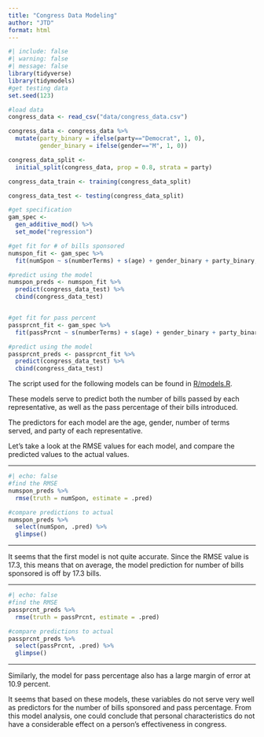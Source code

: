 ```yaml
---
title: "Congress Data Modeling"
author: "JTD"
format: html
---
```

```r
#| include: false
#| warning: false
#| message: false
library(tidyverse)
library(tidymodels)
#get testing data
set.seed(123)

#load data
congress_data <- read_csv("data/congress_data.csv")

congress_data <- congress_data %>%
  mutate(party_binary = ifelse(party=="Democrat", 1, 0),
         gender_binary = ifelse(gender=="M", 1, 0))

congress_data_split <-
  initial_split(congress_data, prop = 0.8, strata = party)

congress_data_train <- training(congress_data_split)

congress_data_test <- testing(congress_data_split)

#get specification
gam_spec <- 
  gen_additive_mod() %>%
  set_mode("regression")

#get fit for # of bills sponsored
numspon_fit <- gam_spec %>%
  fit(numSpon ~ s(numberTerms) + s(age) + gender_binary + party_binary, data=congress_data_train)

#predict using the model
numspon_preds <- numspon_fit %>%
  predict(congress_data_test) %>%
  cbind(congress_data_test)


#get fit for pass percent
passprcnt_fit <- gam_spec %>%
  fit(passPrcnt ~ s(numberTerms) + s(age) + gender_binary + party_binary, data=congress_data_train)

#predict using the model
passprcnt_preds <- passprcnt_fit %>%
  predict(congress_data_test) %>%
  cbind(congress_data_test)
```
The script used for the following models can be found in [R/models.R](R/models.R).

These models serve to predict both the number of bills passed by each representative, as well as the pass percentage of their bills introduced. 

The predictors for each model are the age, gender, number of terms served, and party of each representative.

Let's take a look at the RMSE values for each model, and compare the predicted values to the actual values.

***

```r
#| echo: false
#find the RMSE
numspon_preds %>% 
  rmse(truth = numSpon, estimate = .pred)

#compare predictions to actual
numspon_preds %>%
  select(numSpon, .pred) %>%
  glimpse()
```
***

It seems that the first model is not quite accurate. Since the RMSE value is 17.3, this means that on average, the model prediction for number of bills sponsored is off by 17.3 bills.

***
```r
#| echo: false
#find the RMSE
passprcnt_preds %>% 
  rmse(truth = passPrcnt, estimate = .pred)

#compare predictions to actual
passprcnt_preds %>%
  select(passPrcnt, .pred) %>%
  glimpse()
```
***

Similarly, the model for pass percentage also has a large margin of error at 10.9 percent.


It seems that based on these models, these variables do not serve very well as predictors for the number of bills sponsored and pass percentage. From this model analysis, one could conclude that personal characteristics do not have a considerable effect on a person's effectiveness in congress.

